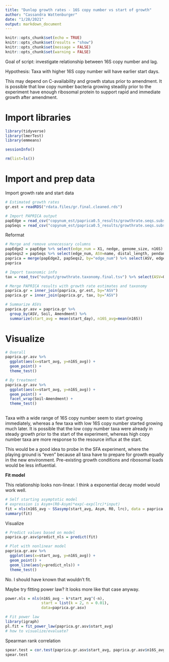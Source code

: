 ```yaml
---
title: "Dunlop growth rates - 16S copy number vs start of growth"
author: "Cassandra Wattenburger"
date: "1/28/2021"
output: markdown_document
---
```


```r
knitr::opts_chunk$set(echo = TRUE)
knitr::opts_chunk$set(results = "show")
knitr::opts_chunk$set(message = FALSE)
knitr::opts_chunk$set(warning = FALSE)
```

Goal of script: investigate relationship between 16S copy number and lag.

Hypothesis: Taxa with higher 16S copy number will have earlier start days.

This may depend on C-availability and growth status prior to amendment. It is possible that low copy number bacteria growing steadily prior to the experiment have enough ribosomal protein to support rapid and immediate growth after amendment.

# Import libraries

```r
library(tidyverse)
library(lmerTest)
library(emmeans)

sessionInfo()

rm(list=ls())
```

# Import and prep data

Import growth rate and start data

```r
# Estimated growth rates
gr.est = readRDS("rdata.files/gr.final.cleaned.rds")

# Import PAPRICA output
papEdge = read_csv("copynum_est/paprica0.5_results/growthrate.seqs.subset.bacteria.edge_data.csv")
papSeqs = read_csv("copynum_est/paprica0.5_results/growthrate.seqs.subset.bacteria.combined_16S.bacteria.tax.clean.unique.align.csv")
```

Reformat

```r
# Merge and remove unnecessary columns
papEdge2 = papEdge %>% select(edge_num = X1, nedge, genome_size, n16S)
papSeqs2 = papSeqs %>% select(edge_num, ASV=name, distal_length, pendant_length)
paprica = merge(papEdge2, papSeqs2, by="edge_num") %>% select(ASV, edge_num, nedge, distal_length, pendant_length, genome_size, n16S)
paprica

# Import taxonomic info
tax = read_tsv("output/growthrate.taxonomy.final.tsv") %>% select(ASV=OTU, everything())

# Merge PAPRICA results with growth rate estimates and taxonomy
paprica.gr = inner_join(paprica, gr.est, by="ASV")
paprica.gr = inner_join(paprica.gr, tax, by="ASV")

# Summarize ASVs
paprica.gr.asv = paprica.gr %>% 
  group_by(ASV, Soil, Amendment) %>% 
  summarize(start_avg = mean(start_day), n16S_avg=mean(n16S))
```

# Visualize

```r
# Overall
paprica.gr.asv %>%
  ggplot(aes(x=start_avg, y=n16S_avg)) +
  geom_point() +
  theme_test() 

# By treatment
paprica.gr.asv %>%
  ggplot(aes(x=start_avg, y=n16S_avg)) +
  geom_point() +
  facet_wrap(Soil~Amendment) +
  theme_test() 
  
```

Taxa with a wide range of 16S copy number seem to start growing immediately, whereas a few taxa with low 16S copy number started growing much later. It is possible that the low copy number taxa were already in steady growth prior to the start of the experiment, whereas high copy number taxa are more response to the resource influx at the start.

This would be a good idea to probe in the SFA experiment, where the playing ground is "even" because all taxa have to prepare for growth equally in the new environment. Pre-existing growth conditions and ribosomal loads would be less influential.

**Fit model**

This relationship looks non-linear. I think a exponential decay model would work well.

```r
# Self starting asymptotic model
# expression is Asym+(R0-Asym)*exp(-exp(lrc)*input)
fit = nls(n16S_avg ~ SSasymp(start_avg, Asym, R0, lrc), data = paprica.gr.asv)
summary(fit)
```

Visualize

```r
# Predict values based on model
paprica.gr.asv$predict_nls = predict(fit)

# Plot with nonlinear model
paprica.gr.asv %>%
  ggplot(aes(x=start_avg, y=n16S_avg)) +
  geom_point() +
  geom_line(aes(y=predict_nls)) +
  theme_test() 
```

No. I should have known that wouldn't fit.

Maybe try fitting power law? It looks more like that case anyway.

```r
power.nls = nls(n16S_avg ~ k*start_avg^(-n),
                start = list(k = 2, n = 0.01),
                data=paprica.gr.asv)
```



```r
# Fit power law
library(igraph)
pl.fit = fit_power_law(paprica.gr.asv$start_avg)
# how to visualize/evaluate?
```

Spearman rank correlation

```r
spear.test = cor.test(paprica.gr.asv$start_avg, paprica.gr.asv$n16S_avg, method="spearman")
spear.test
```


